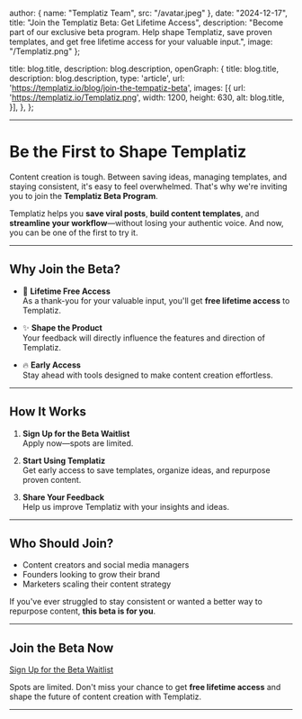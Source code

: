 
  author: { name: "Templatiz Team", src: "/avatar.jpeg" },
  date: "2024-12-17",
  title: "Join the Templatiz Beta: Get Lifetime Access",
  description:
    "Become part of our exclusive beta program. Help shape Templatiz, save proven templates, and get free lifetime access for your valuable input.",
  image: "/Templatiz.png"
};

  title: blog.title,
  description: blog.description,
  openGraph: {
    title: blog.title,
    description: blog.description,
    type: 'article',
    url: 'https://templatiz.io/blog/join-the-tempatiz-beta',
    images: [{
      url: 'https://templatiz.io/Templatiz.png',
      width: 1200,
      height: 630,
      alt: blog.title,
    }],
  },
};


---

# **Be the First to Shape Templatiz**

Content creation is tough. Between saving ideas, managing templates, and staying consistent, it's easy to feel overwhelmed. That's why we're inviting you to join the **Templatiz Beta Program**.

Templatiz helps you **save viral posts**, **build content templates**, and **streamline your workflow**—without losing your authentic voice. And now, you can be one of the first to try it.

---

## **Why Join the Beta?**

- 🚀 **Lifetime Free Access**  
   As a thank-you for your valuable input, you'll get **free lifetime access** to Templatiz.

- ✨ **Shape the Product**  
   Your feedback will directly influence the features and direction of Templatiz.

- 🔥 **Early Access**  
   Stay ahead with tools designed to make content creation effortless.

---

## **How It Works**

1. **Sign Up for the Beta Waitlist**  
   Apply now—spots are limited.  

2. **Start Using Templatiz**  
   Get early access to save templates, organize ideas, and repurpose proven content.  

3. **Share Your Feedback**  
   Help us improve Templatiz with your insights and ideas.

---

## **Who Should Join?**

- Content creators and social media managers  
- Founders looking to grow their brand  
- Marketers scaling their content strategy  

If you've ever struggled to stay consistent or wanted a better way to repurpose content, **this beta is for you**.

---

## **Join the Beta Now**

[Sign Up for the Beta Waitlist](/waitlist)  

Spots are limited. Don't miss your chance to get **free lifetime access** and shape the future of content creation with Templatiz.

---


